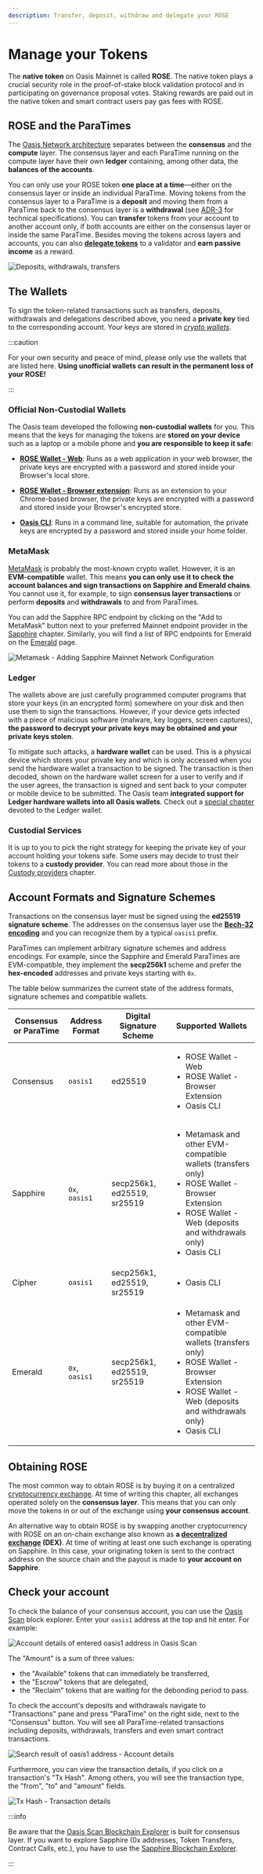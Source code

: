```yaml
---
description: Transfer, deposit, withdraw and delegate your ROSE
---
```


# Manage your Tokens

The **native token** on Oasis Mainnet is called **ROSE**. The native token plays
a crucial security role in the proof-of-stake block validation protocol and in
participating on governance proposal votes. Staking rewards are paid out in the
native token and smart contract users pay gas fees with ROSE.

## ROSE and the ParaTimes

The [Oasis Network architecture] separates between the **consensus** and the
**compute** layer. The consensus layer and each ParaTime running on the compute
layer have their own **ledger** containing, among other data, the **balances of
the accounts**.

You can only use your ROSE token **one place at a time**—either on the consensus
layer or inside an individual ParaTime. Moving tokens from the consensus layer
to a ParaTime is a **deposit** and moving them from a ParaTime back to
the consensus layer is a **withdrawal** (see [ADR-3] for technical
specifications). You can **transfer** tokens from your account to another
account only, if both accounts are either on the consensus layer or inside the
same ParaTime. Besides moving the tokens across layers and accounts, you can also
**[delegate tokens]** to a validator and **earn passive income** as a reward.

![Deposits, withdrawals, transfers](../images/manage-tokens/transfer_deposit_withdrawal.svg)

[delegate tokens]: staking-and-delegating.md
[ADR-3]: ../../adrs/0003-consensus-runtime-token-transfer.md
[Oasis Network architecture]: ../oasis-network/README.mdx

## The Wallets

To sign the token-related transactions such as transfers, deposits, withdrawals
and delegations described above, you need a **private key** tied to the
corresponding account. Your keys are stored in *[crypto wallets]*.

[crypto wallets]: https://en.wikipedia.org/wiki/Cryptocurrency_wallet

:::caution

For your own security and peace of mind, please only use the wallets that are
listed here. **Using unofficial wallets can result in the permanent loss of your
ROSE!**

:::

### Official Non-Custodial Wallets

The Oasis team developed the following **non-custodial wallets** for you. This
means that the keys for managing the tokens are **stored on your device** such
as a laptop or a mobile phone and **you are responsible to keep it safe**:

- **[ROSE Wallet - Web]**: Runs as a web application in your web browser, the private keys are encrypted
  with a password and stored inside your Browser's local store.

- **[ROSE Wallet - Browser extension]**: Runs as an extension to your Chrome-based browser, the private keys are
  encrypted with a password and stored inside your Browser's encrypted store.

- **[Oasis CLI]**: Runs in a command line, suitable for automation, the private keys are
  encrypted by a password and stored inside your home folder.

[ROSE Wallet - Web]: oasis-wallets/web.mdx
[ROSE Wallet - Browser extension]: oasis-wallets/browser-extension.mdx
[Oasis CLI]: cli/README.md

### MetaMask

[MetaMask] is probably the most-known crypto wallet. However, it is an
**EVM-compatible** wallet. This means **you can only use it to check the account
balances and sign transactions on Sapphire and Emerald chains**. You cannot use
it, for example, to sign **consensus layer transactions** or perform
**deposits** and **withdrawals** to and from ParaTimes.

You can add the Sapphire RPC endpoint by clicking on the "Add to MetaMask"
button next to your preferred Mainnet endpoint provider in the [Sapphire]
chapter. Similarly, you will find a list of RPC endpoints for Emerald on the
[Emerald] page.

![Metamask - Adding Sapphire Mainnet Network Configuration](../images/wallet/metamask/settings.png)

[MetaMask]: https://metamask.io/download/
[Sapphire]: ../../dapp/sapphire/README.mdx#rpc-endpoints
[Emerald]: ../../dapp/emerald/README.mdx#rpc-endpoints

### Ledger

The wallets above are just carefully programmed computer programs that store
your keys (in an encrypted form) somewhere on your disk and then use them to
sign the transactions. However, if your device gets infected with a piece of
malicious software (malware, key loggers, screen captures), **the password to
decrypt your private keys may be obtained and your private keys stolen**.

To mitigate such attacks, a **hardware wallet** can be used. This is a physical
device which stores your private key and which is only accessed when you send
the hardware wallet a transaction to be signed. The transaction is then decoded,
shown on the hardware wallet screen for a user to verify and if the user agrees,
the transaction is signed and sent back to your computer or mobile device to be
submitted. The Oasis team **integrated support for Ledger hardware wallets into all Oasis
wallets**. Check out a [special chapter][Ledger] devoted to the Ledger wallet.

[Ledger]: holding-rose-tokens/ledger-wallet.md

### Custodial Services

It is up to you to pick the right strategy for keeping the private key of your
account holding your tokens safe. Some users may decide to trust their tokens to
a **custody provider**. You can read more about those in the
[Custody providers][custody-providers] chapter.

[custody-providers]: holding-rose-tokens/custody-providers.md

## Account Formats and Signature Schemes

Transactions on the consensus layer must be signed using the **ed25519
signature scheme**. The addresses on the consensus layer use the
**[Bech-32 encoding]** and you can recognize them by a typical `oasis1` prefix.

ParaTimes can implement arbitrary signature schemes and address encodings. For
example, since the Sapphire and Emerald ParaTimes are EVM-compatible, they
implement the **secp256k1** scheme and prefer the **hex-encoded**
addresses and private keys starting with `0x`.

The table below summarizes the current state of the address formats, signature
schemes and compatible wallets.

| Consensus or ParaTime | Address Format | Digital Signature Scheme    | Supported Wallets                                           |
|-----------------------|----------------|-----------------------------|-------------------------------------------------------------|
| Consensus             | `oasis1`       | ed25519                     | <ul><li>ROSE Wallet - Web</li><li>ROSE Wallet - Browser Extension</li><li>Oasis CLI</li></ul> |
| Sapphire              | `0x`, `oasis1` | secp256k1, ed25519, sr25519 | <ul><li>Metamask and other EVM-compatible wallets (transfers only)</li><li>ROSE Wallet - Browser Extension</li><li>ROSE Wallet - Web (deposits and withdrawals only)</li><li>Oasis CLI</li></ul> |
| Cipher                | `oasis1`       | secp256k1, ed25519, sr25519 | <ul><li>Oasis CLI</li></ul> |
| Emerald               | `0x`, `oasis1` | secp256k1, ed25519, sr25519 | <ul><li>Metamask and other EVM-compatible wallets (transfers only)</li><li>ROSE Wallet - Browser Extension</li><li>ROSE Wallet - Web (deposits and withdrawals only)</li><li>Oasis CLI</li></ul> |

[Bech-32 encoding]: https://github.com/bitcoin/bips/blob/master/bip-0173.mediawiki#bech32

## Obtaining ROSE

The most common way to obtain ROSE is by buying it on a centralized
[cryptocurrency exchange]. At time of writing this chapter, all exchanges
operated solely on the **consensus layer**. This means that you can only move
the tokens in or out of the exchange using **your consensus account**.

An alternative way to obtain ROSE is by swapping another cryptocurrency with
ROSE on an on-chain exchange also known as **a [decentralized exchange] (DEX)**.
At time of writing at least one such exchange is operating on Sapphire. In this
case, your originating token is sent to the contract address on the source chain
and the payout is made to **your account on Sapphire**.

[cryptocurrency exchange]: https://en.wikipedia.org/wiki/Cryptocurrency_exchange
[decentralized exchange]: https://en.wikipedia.org/wiki/Decentralized_finance#Decentralized_exchanges

## Check your account

To check the balance of your consensus account, you can use the
[Oasis Scan](https://www.oasisscan.com) block explorer. Enter your `oasis1`
address at the top and hit enter. For example:

![Account details of entered oasis1 address in Oasis Scan](../images/manage-tokens/oasisscan_account_details.png)

The "Amount" is a sum of three values:

- the "Available" tokens that can immediately be transferred,
- the "Escrow" tokens that are delegated,
- the "Reclaim" tokens that are waiting for the debonding period to pass.

To check the account's deposits and withdrawals navigate to "Transactions" pane
and press "ParaTime" on the right side, next to the "Consensus" button.
You will see all ParaTime-related transactions including deposits, withdrawals,
transfers and even smart contract transactions.

![Search result of oasis1 address - Account details](../images/manage-tokens/oasisscan_paratime_txes.png)

Furthermore, you can view the transaction details, if you click on a
transaction's "Tx Hash". Among others, you will see the transaction type, the
"from", "to" and "amount" fields.

![Tx Hash - Transaction details](../images/manage-tokens/oasisscan_paratime_tx_details.png)

:::info

Be aware that the [Oasis Scan Blockchain Explorer](https://www.oasisscan.com)
is built for consensus layer. If you want to explore Sapphire (0x addresses,
Token Transfers, Contract Calls, etc.), you have to use the
[Sapphire Blockchain Explorer](https://explorer.oasis.io/mainnet/sapphire).

:::
